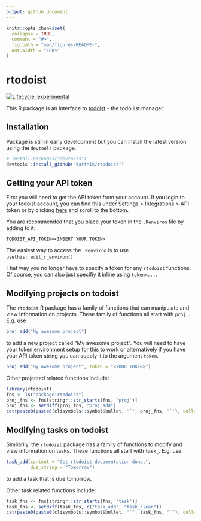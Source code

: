 ```yaml
---
output: github_document
---
```


<!-- README.md is generated from README.Rmd. Please edit that file -->

```r
knitr::opts_chunk$set(
  collapse = TRUE,
  comment = "#>",
  fig.path = "man/figures/README-",
  out.width = "100%"
)
```
# rtodoist

<!-- badges: start -->
[![Lifecycle: experimental](https://img.shields.io/badge/lifecycle-experimental-orange.svg)](https://www.tidyverse.org/lifecycle/#experimental)
<!-- badges: end -->

This R package is an interface to [todoist](https://todoist.com) - the todo list manager. 

## Installation

Package is still in early development but you can install the latest version using the `devtools` package.

``` r
# install.packages("devtools")
devtools::install_github("karthik/rtodoist")
```
## Getting your API token

First you will need to get the API token from your account. 
If you login to your todoist account, you can find this under Settings > Integrations > API token or by clicking [here](https://todoist.com/prefs/integrations) and scroll to the bottom. 
 
You are recommended that you place your token in the `.Renviron` file by adding to it:

```
TODOIST_API_TOKEN=<INSERT YOUR TOKEN>
```

The easiest way to access the `.Renviron` is to use `usethis::edit_r_environ()`.

That way you no longer have to specify a token for any `rtodoist` functions. Of course, you can also just specifiy it inline using `token=...`.

## Modifying projects on todoist

The `rtodoist` R package has a family of functions that can manipulate and view information on projects. These famliy of functions all start with `proj_`. E.g. use

```r
proj_add("My awesome project")
```

to add a new project called "My awesome project". You will need to have your token environment setup for this to work or alternatively if you have your API token string you can supply it to the argument `token`. 

```r
proj_add("My awesome project", token = "<YOUR TOKEN>")
```

Other projected related functions include: 

```r
library(rtodoist)
fns <- ls("package:rtodoist")
proj_fns <- fns[stringr::str_starts(fns, 'proj')]
proj_fns <- setdiff(proj_fns, "proj_add")
cat(paste0(paste0(clisymbols::symbol$bullet, "`", proj_fns, "`"), collapse = "\n\n"), ".")
```


## Modifying tasks on todoist

Similarily, the `rtodoist` package has a family of functions to modify and view information on tasks. These functions all start with `task_`. E.g. use

```r
task_add(content = "Get rtodoist documentation done.", 
         due_string = "Tomorrow")
```

to add a task that is due tomorrow.

Other task related functions include: 

```r
task_fns <- fns[stringr::str_starts(fns, 'task')]
task_fns <- setdiff(task_fns, c("task_add", "task_clean"))
cat(paste0(paste0(clisymbols::symbol$bullet, "`", task_fns, "`"), collapse = "\n\n"), ".")
```

